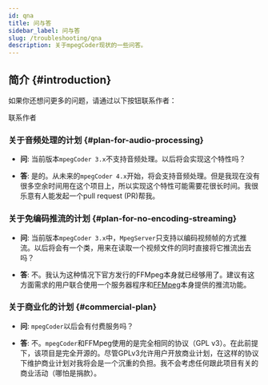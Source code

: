 ```yaml
---
id: qna
title: 问与答
sidebar_label: 问与答
slug: /troubleshooting/qna
description: 关于mpegCoder现状的一些问答。
---
```



## 简介 {#introduction}

如果你还想问更多的问题，请通过以下按钮联系作者：

<p>
  <DarkButton to="mailto:cainmagi@gmail.com" icon={mdiEmailEditOutline}>
    联系作者
  </DarkButton>
</p>

### 关于音频处理的计划 {#plan-for-audio-processing}

* **问**: 当前版本`mpegCoder 3.x`不支持音频处理。以后将会实现这个特性吗？

* **答**: 是的。从未来的`mpegCoder 4.x`开始，将会支持音频处理。但是我现在没有很多空余时间用在这个项目上，所以实现这个特性可能需要花很长时间。我很乐意有人能发起一个pull request (PR)帮我。

### 关于免编码推流的计划 {#plan-for-no-encoding-streaming}

* **问**: 当前版本`mpegCoder 3.x`中，`MpegServer`只支持以编码视频帧的方式推流。以后将会有一个类，用来在读取一个视频文件的同时直接将它推流出去吗？

* **答**: 不。我认为这种情况下官方发行的FFMpeg本身就已经够用了。建议有这方面需求的用户联合使用一个服务器程序和[FFMpeg<IconExternalLink/>][link-ffmpeg-stream]本身提供的推流功能。

### 关于商业化的计划 {#commercial-plan}

* **问**: `mpegCoder`以后会有付费服务吗？

* **答**: 不。`mpegCoder`和FFMpeg使用的是完全相同的协议（GPL v3）。在此前提下，该项目是完全开源的。尽管GPLv3允许用户开放商业计划，在这样的协议下维护商业计划对我将会是一个沉重的负担。我不会考虑任何跟此项目有关的商业活动（哪怕是捐款）。

[link-ffmpeg-stream]:https://trac.ffmpeg.org/wiki/StreamingGuide "FFMpeg used for streaming"

